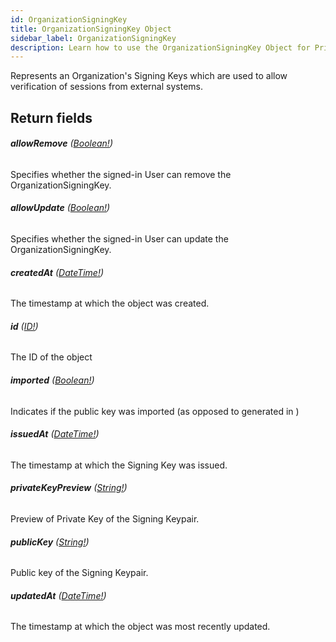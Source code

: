 ```yaml
---
id: OrganizationSigningKey
title: OrganizationSigningKey Object
sidebar_label: OrganizationSigningKey
description: Learn how to use the OrganizationSigningKey Object for Prismatic's API.
---
```


Represents an Organization's Signing Keys which are used to allow verification
of sessions from external systems.

## Return fields

###### <b>allowRemove</b> ([Boolean!](api/schema/scalar/Boolean.mdx))

Specifies whether the signed-in User can remove the OrganizationSigningKey.

###### <b>allowUpdate</b> ([Boolean!](api/schema/scalar/Boolean.mdx))

Specifies whether the signed-in User can update the OrganizationSigningKey.

###### <b>createdAt</b> ([DateTime!](api/schema/scalar/DateTime.mdx))

The timestamp at which the object was created.

###### <b>id</b> ([ID!](api/schema/scalar/ID.mdx))

The ID of the object

###### <b>imported</b> ([Boolean!](api/schema/scalar/Boolean.mdx))

Indicates if the public key was imported (as opposed to generated in )

###### <b>issuedAt</b> ([DateTime!](api/schema/scalar/DateTime.mdx))

The timestamp at which the Signing Key was issued.

###### <b>privateKeyPreview</b> ([String!](api/schema/scalar/String.mdx))

Preview of Private Key of the Signing Keypair.

###### <b>publicKey</b> ([String!](api/schema/scalar/String.mdx))

Public key of the Signing Keypair.

###### <b>updatedAt</b> ([DateTime!](api/schema/scalar/DateTime.mdx))

The timestamp at which the object was most recently updated.

